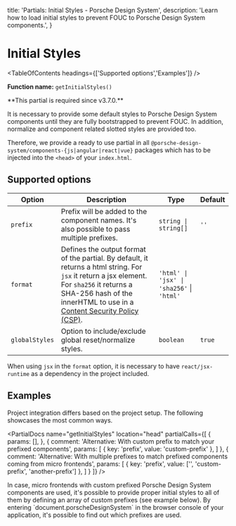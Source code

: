 
  title: 'Partials: Initial Styles - Porsche Design System',
  description: 'Learn how to load initial styles to prevent FOUC to Porsche Design System components.',
}

# Initial Styles

<TableOfContents headings={['Supported options','Examples']} />

**Function name:** `getInitialStyles()`

<Notification heading="Attention" headingTag="h2" state="warning">
  **This partial is required since v3.7.0.**

  It is necessary to provide some default styles to Porsche Design System components until they are fully bootstrapped to
  prevent FOUC. In addition, normalize and component related slotted styles are provided too.
</Notification>

Therefore, we provide a ready to use partial in all `@porsche-design-system/components-{js|angular|react|vue}` packages
which has to be injected into the `<head>` of your `index.html`.

## Supported options

| Option   | Description                                                                                                                                                                                                                                                                 | Type                        | Default |
| -------- |-----------------------------------------------------------------------------------------------------------------------------------------------------------------------------------------------------------------------------------------------------------------------------| --------------------------- | ------- |
| `prefix` | Prefix will be added to the component names. It's also possible to pass multiple prefixes.                                                                                                                                                                                  | `string \| string[]`         | `''`     |
| `format` | Defines the output format of the partial. By default, it returns a html string. For `jsx` it return a jsx element. For `sha256` it returns a SHA-256 hash of the innerHTML to use in a [Content Security Policy (CSP)](/must-know/security/content-security-policy/). | `'html' \| 'jsx' \| 'sha256'` \| `'html'` |
| `globalStyles` | Option to include/exclude global reset/normalize styles.                                                                                                                                                                                                                    | `boolean` | `true` |

When using `jsx` in the `format` option, it is necessary to have `react/jsx-runtime` as a dependency in the project
included.

## Examples

Project integration differs based on the project setup.
The following showcases the most common ways.

<PartialDocs name="getInitialStyles" location="head" partialCalls={[
  {
    params: [],
  },
  {
    comment: 'Alternative: With custom prefix to match your prefixed components',
    params: [
      {
        key: 'prefix',
        value: 'custom-prefix'
      },
    ]
  },
  {
    comment: 'Alternative: With multiple prefixes to match prefixed components coming from micro frontends',
    params: [
      {
        key: 'prefix',
        value: ['', 'custom-prefix', 'another-prefix']
      },
    ]
  }
]} />

<Notification heading="Hint" headingTag="h3" state="success">
  In case, micro frontends with custom prefixed Porsche Design System components are used,
  it's possible to provide proper initial styles to all of them by defining an array of custom prefixes (see example below).
  By entering `document.porscheDesignSystem` in the browser console of your application, it's possible to find out which prefixes are used.
</Notification>
